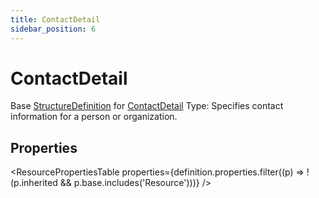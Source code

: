 ```yaml
---
title: ContactDetail
sidebar_position: 6
---
```



# ContactDetail

Base <a href="/docs/api/fhir/resources/structuredefinition">StructureDefinition</a> for <a href="/docs/api/fhir/datatypes/contactdetail">ContactDetail</a> Type: Specifies contact information for a person or organization.

<Tabs queryString="section">
<TabItem value="schema" label="Schema" default>

## Properties

<ResourcePropertiesTable
  properties={definition.properties.filter((p) => !(p.inherited && p.base.includes('Resource')))}
/>

</TabItem>
  


</Tabs>
